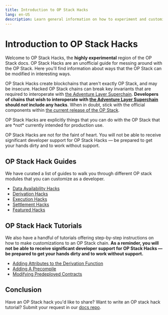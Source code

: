 ```yaml
---
title: Introduction to OP Stack Hacks
lang: en-US
description: Learn general information on how to experiment and customize an OP Stack chain.
---
```



# Introduction to OP Stack Hacks

Welcome to OP Stack Hacks, the **highly experimental** region of the OP Stack docs. OP Stack Hacks are an unofficial guide for messing around with the OP Stack. Here you'll find information about ways that the OP Stack can be modified in interesting ways.

OP Stack Hacks create blockchains that aren't exactly OP Stack, and may be insecure. Hacked OP Stack chains can break key invariants that are required to interoperate with [the Adventure Layer Superchain](/stack/explainer). **Developers of chains that wish to interoperate with [the Adventure Layer Superchain](/stack/explainer) should *not* include any hacks**. When in doubt, stick with the official components within [the current release of the OP Stack](/stack/getting-started#the-op-stack-today).

<Callout type="warning">
  OP Stack Hacks are explicitly things that you can do with the OP Stack that are *not* currently intended for production use.

  OP Stack Hacks are not for the faint of heart. You will not be able to receive significant developer support for OP Stack Hacks — be prepared to get your hands dirty and to work without support.
</Callout>

## OP Stack Hack Guides

We have curated a list of guides to walk you through different OP stack modules that you can customize as a developer.

*   [Data Availability Hacks](data-availability)
*   [Derivation Hacks](derivation)
*   [Execution Hacks](execution)
*   [Settlement Hacks](settlement)
*   [Featured Hacks](featured-hacks)

## OP Stack Hack Tutorials

We also have a handful of tutorials offering step-by-step instructions on how to make customizations to an OP Stack chain. **As a reminder, you will not be able to receive significant developer support for OP Stack Hacks — be prepared to get your hands dirty and to work without support.**

*   [Adding Attributes to the Derivation Function](../tutorials/adding-derivation-attributes)
*   [Adding A Precompile](../tutorials/adding-precompiles)
*   [Modifying Predeployed Contracts](../tutorials/modifying-predeploys)

## Conclusion

Have an OP Stack hack you'd like to share? Want to write an OP stack hack tutorial? Submit your request in our [docs repo](https://github.com/ethereum-optimism/docs/issues/new?assignees=\&labels=tutorial%2Cdocumentation%2Ccommunity-request\&projects=\&template=suggest_tutorial.yaml\&title=%5BTUTORIAL%5D+Add+PR+title).
